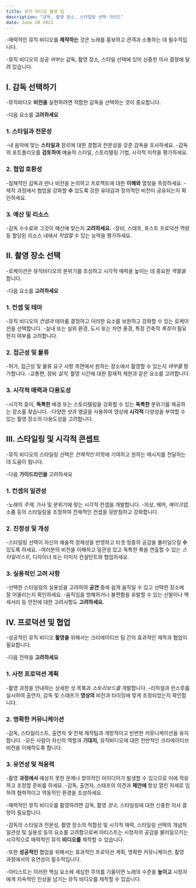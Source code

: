 ```yaml
---
title: 뮤직 비디오 촬영 팁
description: "감독, 촬영 장소, 스타일링 선택 가이드"
date: June 20 2023
---
```



-매력적인 뮤직 비디오를 **제작하는** 것은 노래를 홍보하고 관객과 소통하는 데 필수적입니다. 


-뮤직 비디오의 성공 _여부는_ 감독, 촬영 장소, 스타일 선택에 있어 신중한 의사 결정에 달려 있습니다.

## I. 감독 선택하기
-뮤직비디오 **비전을** 실현하려면 적합한 감독을 선택하는 것이 중요합니다. 


-다음 요소를 **고려하세요**

### 1. 스타일과 전문성
-내 음악에 맞는 **스타일과** 장르에 대한 경험과 전문성을 갖춘 감독을 조사하세요.
-감독의 포트폴리오를 **검토하여** 예술적 스타일, 스토리텔링 기법, 시각적 미학을 평가하세요.
### 2. 협업 호환성
-잠재적인 감독과 만나 비전을 논의하고 프로젝트에 대한 **이해와** 열정을 측정하세요.
-제작 과정에서 협업을 강화할 **수** 있도록 강한 유대감과 창의적인 비전이 공유되는지 확인하세요.
### 3. 예산 및 리소스
-감독 수수료와 그것이 예산에 맞는지 **고려하세요.**
-장비, 스태프, 포스트 프로덕션 역량 등 할당된 리소스 내에서 _작업할_ 수 있는 능력을 평가하세요.
## II. 촬영 장소 선택
-로케이션은 뮤직비디오의 분위기를 조성하고 시각적 매력을 높이는 데 중요한 _역할을_ 합니다. 


-다음 요소를 **고려하세요**

### 1. 컨셉 및 테마
-뮤직 비디오의 _컨셉과_ 테마를 결정하고 이러한 요소를 보완하고 강화할 수 있는 로케이션을 선택합니다.
-실내 또는 실외 환경, 도시 또는 자연 풍경, 특정 건축적 _특징이_ 필요한지 여부를 고려합니다.
### 2. 접근성 및 물류
-허가, 접근성 및 물류 요구 사항 측면에서 원하는 장소에서 촬영할 수 있는지 _여부를_ 평가합니다.
-교통편, 장비 _설치,_ 촬영 시간에 대한 잠재적 제한과 같은 요소를 고려합니다.
### 3. 시각적 매력과 다용도성
-시각적 흥미, **독특한** 배경 또는 스토리텔링을 강화할 수 있는 **독특한** 분위기를 제공하는 장소를 찾습니다.
-다양한 샷과 앵글을 사용하여 영상에 **시각적** 다양성을 부여할 수 있는 촬영 장소의 다용도성을 고려합니다.
## III. 스타일링 및 시각적 콘셉트
-뮤직 비디오의 스타일링 선택은 _전체적인_ 미학에 기여하고 원하는 메시지를 전달하는 데 도움이 됩니다. 


-다음 **가이드라인을** 고려하세요

### 1. 컨셉의 일관성
-노래의 _주제,_ 가사 및 분위기에 맞는 시각적 컨셉을 개발합니다.
-의상, 헤어, _메이크업,_ 소품 등의 스타일링을 조정하여 전체적인 컨셉을 뒷받침하고 강화합니다.
### 2. 진정성 및 개성
-스타일링 선택이 자신의 예술적 정체성을 반영하고 타겟 청중의 공감을 불러일으킬 **수** 있도록 하세요.
-여러분의 비전을 이해하고 일관성 있고 독특한 룩을 연출할 수 있는 _스타일리스트,_ 디자이너 또는 이미지 컨설턴트와 협업하세요.
### 3. 실용적인 고려 사항
-선택한 스타일링의 실용성을 고려하여 **공연** 중에 쉽게 움직일 수 있고 선택한 장소에 잘 어울리는지 확인하세요.
-움직임을 방해하거나 불편함을 유발할 수 있는 신발이나 액세서리 등 안전에 대한 고려사항도 **고려하세요.**
## IV. 프로덕션 및 협업
-성공적인 뮤직 비디오 **촬영을** 위해서는 크리에이티브 팀 간의 효과적인 제작과 협업이 필요합니다. 


-다음 전략을 **고려하세요**

### 1. 사전 프로덕션 계획
-촬영 과정을 안내하는 상세한 샷 목록과 _스토리보드를_ 개발합니다.
-리허설과 런스루를 실시하여 출연자, 감독 및 스태프가 **영상의** 비전과 타이밍에 맞게 조정되었는지 확인합니다.
### 2. 명확한 커뮤니케이션
-감독, 스타일리스트, 출연자 _및_ 전체 제작팀과 개방적이고 빈번한 커뮤니케이션을 유지합니다.
-모든 사람이 자신의 역할과 **기대치,** 뮤직비디오에 대한 전반적인 크리에이티브 비전을 이해하도록 합니다.
### 3. 유연성 및 적응력
-촬영 **과정에서** 예상치 못한 문제나 창의적인 아이디어가 발생할 수 있으므로 이에 적응하고 조정할 준비를 하세요.
-감독, 출연자, 스태프의 의견과 **제안에** 항상 열린 자세로 임하여 협력적이고 역동적인 환경을 조성하세요.

-매력적인 뮤직 비디오를 촬영하려면 감독, 촬영 _장소,_ 스타일링에 대한 신중한 의사 결정이 필요합니다. 


-감독의 스타일과 전문성, 촬영 장소의 적합성 및 시각적 매력, 스타일링 선택의 개념적 일관성 및 실용성 등의 요소를 고려함으로써 아티스트는 시청자의 공감을 불러일으키는 시각적으로 매력적인 뮤직 **비디오를** 제작할 수 있습니다. 


-또한 **성공적인** 협업을 위해서는 효과적인 프로덕션 계획, 명확한 커뮤니케이션, 촬영 과정에서의 유연성이 필수적입니다. 


-아티스트는 이러한 핵심 요소에 세심한 주의를 기울이면 노래의 수준을 **높이고** 시청자에게 지속적인 인상을 남기는 뮤직 비디오를 제작할 수 있습니다.